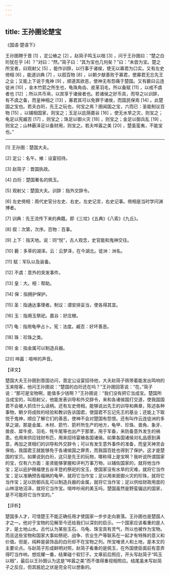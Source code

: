 ```yaml
---
---
---
```

title: 王孙圉论楚宝
---




《国语·楚语下》

王孙圉聘于晋 [1] ，定公飨之 [2] 。赵简子鸣玉以相 [3] ，问于王孙圉曰：“楚之白珩犹在乎 [4] ？”对曰：“然。”简子曰：“其为宝也几何矣？”曰：“未尝为宝。楚之所宝者，曰观射父 [5] ，能作训辞，以行事于诸侯，使无以寡君为口实。又有左史倚相 [6] ，能道训典 [7] ，以叙百物 [8] ，以朝夕献善败于寡君，使寡君无忘先王之业；又能上下说于鬼神 [9] ，顺道其欲恶，使神无有怨痛于楚国。又有薮曰云连徒洲 [10] ，金木竹箭之所生也，龟珠角齿、皮革羽毛，所以备赋 [11] ，以戒不虞者也 [12] ；所以共币帛，以宾享于诸侯者也。若诸侯之好币具，而导之以训辞，有不虞之备，而皇神相之 [13] ，寡君其可以免罪于诸侯，而国民保焉 [14] 。此楚国之宝也。若夫白珩，先王之玩也，何宝之焉？圉闻国之宝，六而已：圣能制议百物 [15] ，以辅相国家，则宝之；玉足以庇荫嘉谷 [16] ，使无水旱之灾，则宝之；龟足以宪臧否 [17] ，则宝之；珠足以御火灾 [18] ，则宝之；金足以御兵乱 [19] ，则宝之；山林薮泽足以备财用，则宝之。若夫哗嚣之美 [20] ，楚虽蛮夷，不能宝也。”



* * *



[1] 王孙圉：楚国大夫。

[2] 定公：名午。飨：设宴招待。

[3] 赵简子：晋国执政。

[4] 白珩：楚国著名的佩玉。

[5] 观射父：楚国大夫。训辞：指外交辞令。

[6] 左史倚相：周代史官分左史、右史。左史记言，右史记事。倚相是当时学问渊博者。

[7] 训典：先王流传下来的典籍。即《三坟》《五典》《八索》《九丘》。

[8] 叙：次第，次序。百物：百事。

[9] 上下：指天地。说：同“悦”，古人观念，史官能和鬼神交往。

[10] 薮：多草的湖泽。云：云梦泽，在今湖北。徒洲：洲名。

[11] 赋：军队以及装备。

[12] 不虞：意外的突发事件。

[13] 皇：大。相：帮助。

[14] 保：指拥护保护。

[15] 圣：指通达事理者。制议：谓安排妥当，使各得其宜。

[16] 玉：指用玉祭祀。嘉谷：好庄稼。

[17] 龟：指用龟甲占卜。宪：法度。臧否：好坏善恶。

[18] 珠：珍珠之类。

[19] 金：指金属可以制造兵器。

[20] 哗嚣：喧哗的声音。

【译文】

楚国大夫王孙圉到晋国访问，晋定公设宴招待他，大夫赵简子佩带着能发出鸣响的玉来陪客，他问王孙圉说：“楚国的白珩还在吗？”王孙圉回答说：“在。”简子说：“那可是宝物啊，能值多少钱啊？”王孙圉说：“我们没有把它当成宝。楚国所当成宝的，叫观射父，他能发表训导和外交辞令，来和各诸侯国打交道，使我国国君不会被人抓住什么话柄。还有左史倚相，能够说出先王的训导和典章，陈述各种事物，朝夕将成败的经验和教训告诉国君，使国君不忘记先王的基业；还能上下取悦于鬼神，顺应了解它们的善恶，使神不会对楚国有怨恨。还有叫作云连徒洲的多草之湖，那是金属、木材、箭竹、箭杆所生产的地方，龟甲、珍珠、兽角、象牙、兽皮、犀牛皮、羽毛、牦牛尾等也出产于那里，用于军备，来防备意外发生的祸患。也用来供应钱财布匹，用来招待宴飨各国诸侯。如果各国诸侯对礼品感到满意，再加之贤相们的训导和外交辞令；可以有发生意外事件的准备，而皇天神灵会保佑，我国君王就能够免于各诸侯国之罪责，而我国百姓也得到了保护。这才是楚国的宝贝。如果说到白珩，这只是先王的玩物，哪称得上是宝啊？我听说所谓国家的宝，仅有六方面：圣贤能够掌握和评判万事万物，以辅佐国家的，就将他当作宝；足以庇护赐福使五谷丰登的祭祀的宝玉，使国家没有水旱的灾难，就将它当作宝；足以准确预告福祸的龟甲，就将它当作宝；足以用来抵御火灾的珍珠，就将它当作宝；足以防御兵乱可以制造兵器的金属，就将它当作宝；足以供给财政用度的山林湿地沼泽，就将它当作宝。喧哗吵闹的美玉吗，楚国虽然是野蛮偏远的国家，是不可能将它当作宝的。”

【评析】

楚国多人才，可惜楚王不能正确任用才使国家一步步走向衰落。王孙圉也是楚国人才之一。他对于宝物的见解至今还给我们以深刻的启示。一个国家应该看重的是人才，是土地山水。古代认为某些玉石、乌龟、珠宝具有灵气，所以也被作为宝物。而且这些宝物和国家大事如祭祀、战争、农业生产等联系在一起才有特殊的意义和价值。但是，纯粹是装饰品的白珩却不在宝物之列。所宝唯贤人和土地，是本文的主要论点。与赵简子形成鲜明对照，赵简子看重的是佩玉，在外国使臣面前有意弄得叮当作响，想炫耀一番，结果碰个软钉子。文章前后照应，开头写赵简子“鸣玉以相”，最后以王孙圉认为这是“哗嚣之美”而不值得重视相照应。结尾虽未写赵简子之反应，但其尴尬之状是完全可以想象的。
